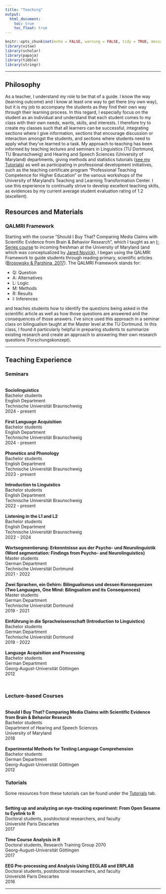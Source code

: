 ```yaml
---
title: "Teaching"
output:
  html_document:
    toc: true
    toc_float: true
---
```


```r
knitr::opts_chunk$set(echo = FALSE, warning = FALSE, tidy = TRUE, message = FALSE, error = FALSE)
library(vitae)
library(scholar)
library(papaja)
library(tibble)
library(stringr)

```

----

## Philosophy

As a teacher, I understand my role to be that of a guide. I know the way (learning outcome) and I know at least one way to get there (my own way), but it is my job to accompany the students as they find their own way through their learning process. In this regard, I especially focus on the student as an individual and understand that each student comes to my class with their own needs, wants, skills, and interests. I therefore try to create my classes such that all learners can be successful, integrating sections where I give information, sections that encourage discussion or interaction amongst the students, and sections where students need to apply what they’ve learned to a task. My approach to teaching has been informed by teaching lectures and seminars in Linguistics (TU Dortmund, TU Braunschweig) and Hearing and Speech Sciences (University of Maryland) departments, giving methods and statistics tutorials ([see my Tutorials](https://kvonholzen.github.io/Tutorials.html)) as well as participating in professional development initiatives, such as the teaching certificate program “Professional Teaching Competence for Higher Education” or the various workshops of the University of Maryland’s Teaching and Learning Transformation Center. I use this experience to continually strive to develop excellent teaching skills, as evidences by my current average student evaluation rating of 1.2 (excellent).

## Resources and Materials

### QALMRI Framework

Starting with the course "Should I Buy That? Comparing Media Claims with Scientific Evidence from Brain & Behavior Research", which I taught as an [I-Series course](https://gened.umd.edu/i-series/iseries.html) to incoming freshman at the University of Maryland (and which was conceptualized by [Jared Novick](https://hesp.umd.edu/facultyprofile/novick/jared)), I began using the QALMRI Framework to guide students through reading primary, scientific articles ([Brosowsky & Parshina, 2017](https://pdfs.semanticscholar.org/3bed/03eae99d886c3c7967419d3d3cfcb132b1ee.pdf)). The QALMRI Framework stands for:

 * Q: Question
 * A: Alternatives
 * L: Logic
 * M: Methods
 * R: Results
 * I: Inferences
 
and teaches students how to identify the questions being asked in the scientific article as well as how those questions are answered and the consequences of those answers. I've since used this approach in a seminar class on bilingualism taught at the Master level at the TU Dortmund. In this class, I found it particularly helpful in preparing students to summarize existing research and create an approach to answering their own research questions (Forschungskonzept).

----

## Teaching Experience

### Seminars

<br>**Sociolinguistics**
<br>Bachelor students
<br>English Department
<br>Technische Universität Braunschweig
<br>2024 - present
<br>
<br>**First Language Acquisition**
<br>Bachelor students
<br>English Department
<br>Technische Universität Braunschweig
<br>2024 - present
<br>
<br>**Phonetics and Phonology**
<br>Bachelor students
<br>English Department
<br>Technische Universität Braunschweig
<br>2023 - present
<br>
<br>**Introduction to Linguistics**
<br>Bachelor students
<br>English Department
<br>Technische Universität Braunschweig
<br>2022 - present
<br>
<br>**Listening in the L1 and L2**
<br>Bachelor students
<br>English Department
<br>Technische Universität Braunschweig
<br> 2022 - 2024
<br>
<br>**Wortsegmentierung: Erkenntnisse aus der Psycho- und Neurolinguistik (Word segmentation: Findings from Psycho- and Neurolinguistics)**
<br>Master students
<br>German Department
<br>Technische Universität Dortmund
<br> 2021 - 2022
<br>
<br>**Zwei Sprachen, ein Gehirn: Bilingualismus und dessen Konsequenzen (Two Languages, One Mind: Bilingualism and its Consequences)**
<br>Master students
<br>German Department
<br>Technische Universität Dortmund
<br>2019 - 2021
<br>
<br>**Einführung in die Sprachwissenschaft (Introduction to Linguistics)**
<br>Bachelor students
<br>German Department
<br>Technische Universität Dortmund
<br>2019 - 2022
<br>
<br>**Language Acquisition and Processing**
<br>Bachelor students
<br>German Department
<br>Georg-August-Universität Göttingen
<br>2012
<br>

<br>


### Lecture-based Courses

<br>**Should I Buy That? Comparing Media Claims with Scientific Evidence from Brain & Behavior Research**
<br>Bachelor students
<br>Department of Hearing and Speech Sciences
<br>University of Maryland
<br>2018
<br>
<br>**Experimental Methods for Testing Language Comprehension**
<br>Bachelor students
<br>German Department
<br>Georg-August-Universität Göttingen
<br>2012
<br>



### Tutorials

Some resources from these tutorials can be found under the [Tutorials](Tutorials.html) tab.


<br>**Setting up and analyzing an eye-tracking experiment: From Open Sesame to Eyelink to R**
<br>Doctoral students, postdoctoral researchers, and faculty
<br>Université Paris Descartes
<br>2017
<br>
<br>**Time Course Analysis in R**
<br>Doctoral students, Research Training Group 2070
<br>Georg-August-Universität Göttingen
<br>2017
<br>
<br>**EEG Pre-processing and Analysis Using EEGLAB and ERPLAB**
<br>Doctoral students, postdoctoral researchers, and faculty
<br>Université Paris Descartes
<br>2016
<br>

----

